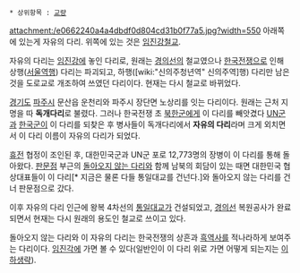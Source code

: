  * 상위항목 : [[교량]]

attachment:/e0662240a4a4dbdf0d804cd31b0f77a5.jpg?width=550
아래쪽에 있는게 자유의 다리. 위쪽에 있는 것은 [[임진강철교]].

자유의 다리는 [[임진강]]에 놓인 다리로, 원래는 [[경의선]]의 철교였으나 [[한국전쟁]]으로 인해 상행([[서울역]]행) 다리는 파괴되고, 하행([wiki:"신의주청년역" 신의주역]행) 다리만 남은 것을 도로교로 개조하여 쓰였던 다리이다. 현재는 다시 철교로 바뀌었다.

[[경기도]] [[파주시]] 문산읍 운천리와 파주시 장단면 노상리를 잇는 다리이다. 원래는 근처 지명을 따 '''독개다리'''로 불렸다. 그러나 한국전쟁 초 [[북한군]]에게 이 다리를 빼앗겼다 [[UN]]군과 [[한국군]]이 이 다리를 되찾은 후 병사들이 독개다리에서 '''자유의 다리'''라며 크게 외치면서 이 다리 이름이 자유의 다리가 되었다.

[[휴전]] 협정이 조인된 후, 대한민국군과 UN군 포로 12,773명의 장병이 이 다리를 통해 돌아왔다. [[판문점]] 부근의 [[돌아오지 않는 다리]]와 함께 남북의 회담이 있는 때면 대한민국 협상대표들이 이 다리[* 지금은 물론 다들 통일대교를 건넌다.]와 돌아오지 않는 다리를 건너 판문점으로 갔다.

이후 자유의 다리 인근에 왕복 4차선의 [[통일대교]]가 건설되었고, [[경의선]] 복원공사가 완료되면서 현재는 다시 원래의 용도인 철교로 쓰이고 있다.

돌아오지 않는 다리와 이 자유의 다리는 한국전쟁의 상흔과 [[흑역사]]를 적나라하게 보여주는 다리이다. [[임진각]]에 가면 볼 수 있다(일반인이 이 다리 위로 가면 어떻게 되는지는 [[이하생략]]).
